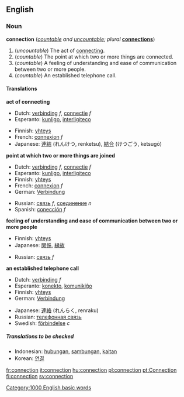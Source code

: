 ==English==
=== Noun ===
'''connection''' (''[[countable]] and [[uncountable]]; plural'' '''[[connections]]''')

#(''uncountable'') The act of [[connect]]ing.
#(''countable'') The point at which two or more things are connected.
#(''countable'') A feeling of understanding and ease of communication between two or more people.
#(''countable'') An established telephone call.

==== Translations ====

'''act of connecting'''
{{top}}
*Dutch: [[verbinding]] ''f'', [[connectie]] ''f''
*Esperanto: [[kunligo]], [[interligiteco]]
{{mid}}
*Finnish: [[yhteys]]
*French: [[connexion]] ''f''
*Japanese: [[連結]] (れんけつ, renketsu), [[結合]] (けつごう, ketsugō)
{{bottom}}

'''point at which two or more things are joined'''
{{top}}
*Dutch: [[verbinding]] ''f'', [[connectie]] ''f''
*Esperanto: [[kunligo]], [[interligiteco]]
*Finnish: [[yhteys]]
*French: [[connexion]] ''f''
*German: [[Verbindung]]
{{mid}}
*Russian: [[связь]] ''f'', [[соединение]] ''n''
*Spanish: [[conección]] ''f''
{{bottom}}

'''feeling of understanding and ease of communication between two or more people'''
{{top}}
*Finnish: [[yhteys]]
*Japanese: [[関係]], [[縁故]]
{{mid}}
*Russian: [[связь]] ''f''
{{bottom}}

'''an established telephone call'''
{{top}}
*Dutch: [[verbinding]] ''f''
*Esperanto: [[konekto]], [[komunikiĝo]]
*Finnish: [[yhteys]]
*German: [[Verbindung]]
{{mid}}
*Japanese: [[連絡]] (れんらく, renraku)
*Russian: [[телефонная связь]]
*Swedish: [[förbindelse]] ''c''
{{bottom}}

=====Translations to be checked=====
<!--Remove this section once all of the translations below have been moved into the tables above.-->
{{checktrans}}

*Indonesian: [[hubung|hubungan]], [[sambung|sambungan]], [[kait|kaitan]]
*Korean: [[연결]]

[[Category:1000 English basic words]]

[[fr:connection]]
[[it:connection]]
[[hu:connection]]
[[pl:connection]]
[[pt:Connection]]
[[fi:connection]]
[[sv:connection]]